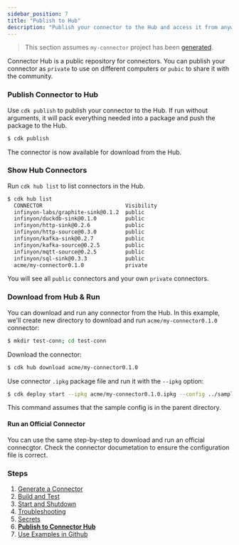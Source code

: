 ```yaml
---
sidebar_position: 7
title: "Publish to Hub"
description: "Publish your connector to the Hub and access it from anywhere."
---
```


> This section assumes `my-connector` project has been [generated](/docs/connectors/local/cdk-dev/generate).

Connector Hub is a public repository for connectors. You can publish your connector as `private` to use on different computers or `pubic` to share it with the community.

### Publish Connector to Hub

Use `cdk publish` to publish your connector to the Hub. If run without arguments, it will pack everything needed into a package and push the package to the Hub.


```bash copy="fl"
$ cdk publish
```

The connector is now available for download from the Hub.


### Show Hub Connectors

Run `cdk hub list` to list connectors in the Hub.


```bash copy="fl"
$ cdk hub list
  CONNECTOR                          Visibility
  infinyon-labs/graphite-sink@0.1.2  public
  infinyon/duckdb-sink@0.1.0         public
  infinyon/http-sink@0.2.6           public
  infinyon/http-source@0.3.0         public
  infinyon/kafka-sink@0.2.7          public
  infinyon/kafka-source@0.2.5        public
  infinyon/mqtt-source@0.2.5         public
  infinyon/sql-sink@0.3.3            public
  acme/my-connector0.1.0             private
```

You will see all `public` connectors and your own `private` connectors.


### Download from Hub & Run

You can download and run any connector from the Hub. In this example, we'll create new directory to download and run `acme/my-connector0.1.0` connector:



```bash copy="fl"
$ mkdir test-conn; cd test-conn
```

Download the connector:


```bash copy="fl"
$ cdk hub download acme/my-connector0.1.0
```

Use connector `.ipkg` package file and run it with the `--ipkg` option:


```bash copy="fl"
$ cdk deploy start --ipkg acme/my-connector0.1.0.ipkg --config ../sample-config.yaml
```

This command assumes that the sample config is in the parent directory.


#### Run an Official Connector

You can use the same step-by-step to download and run an official connecgtor. Check the connector documetation to ensure the configuration file is correct.


### Steps

1. [Generate a Connector](/docs/connectors/local/cdk-dev/generate)
2. [Build and Test](/docs/connectors/local/cdk-dev/build)
3. [Start and Shutdown](/docs/connectors/local/cdk-dev/start-shutdown)
4. [Troubleshooting](/docs/connectors/local/cdk-dev/troubleshooting)
5. [Secrets](/docs/connectors/local/cdk-dev/secrets)
6. **[Publish to Connector Hub](/docs/connectors/local/cdk-dev/publish)**
7. [Use Examples in Github](/docs/connectors/local/cdk-dev/github-examples)
